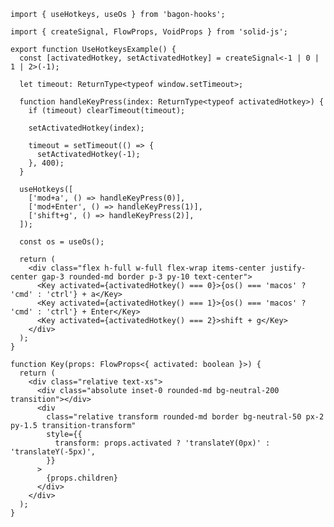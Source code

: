 ```tsx
import { useHotkeys, useOs } from 'bagon-hooks';

import { createSignal, FlowProps, VoidProps } from 'solid-js';

export function UseHotkeysExample() {
  const [activatedHotkey, setActivatedHotkey] = createSignal<-1 | 0 | 1 | 2>(-1);

  let timeout: ReturnType<typeof window.setTimeout>;

  function handleKeyPress(index: ReturnType<typeof activatedHotkey>) {
    if (timeout) clearTimeout(timeout);

    setActivatedHotkey(index);

    timeout = setTimeout(() => {
      setActivatedHotkey(-1);
    }, 400);
  }

  useHotkeys([
    ['mod+a', () => handleKeyPress(0)],
    ['mod+Enter', () => handleKeyPress(1)],
    ['shift+g', () => handleKeyPress(2)],
  ]);

  const os = useOs();

  return (
    <div class="flex h-full w-full flex-wrap items-center justify-center gap-3 rounded-md border p-3 py-10 text-center">
      <Key activated={activatedHotkey() === 0}>{os() === 'macos' ? 'cmd' : 'ctrl'} + a</Key>
      <Key activated={activatedHotkey() === 1}>{os() === 'macos' ? 'cmd' : 'ctrl'} + Enter</Key>
      <Key activated={activatedHotkey() === 2}>shift + g</Key>
    </div>
  );
}

function Key(props: FlowProps<{ activated: boolean }>) {
  return (
    <div class="relative text-xs">
      <div class="absolute inset-0 rounded-md bg-neutral-200 transition"></div>
      <div
        class="relative transform rounded-md border bg-neutral-50 px-2 py-1.5 transition-transform"
        style={{
          transform: props.activated ? 'translateY(0px)' : 'translateY(-5px)',
        }}
      >
        {props.children}
      </div>
    </div>
  );
}
```
